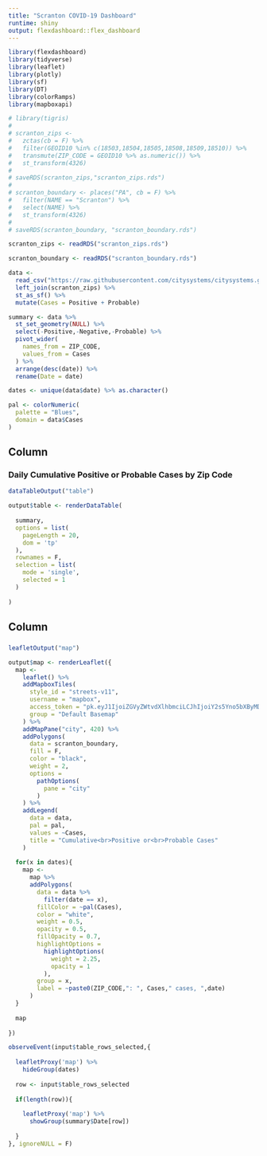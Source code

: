 ```yaml
---
title: "Scranton COVID-19 Dashboard"
runtime: shiny
output: flexdashboard::flex_dashboard
---
```


<style>
.datatables{
    overflow: auto;
}
</style>

```r
library(flexdashboard)
library(tidyverse)
library(leaflet)
library(plotly)
library(sf)
library(DT)
library(colorRamps)
library(mapboxapi)

# library(tigris)
# 
# scranton_zips <-
#   zctas(cb = F) %>%
#   filter(GEOID10 %in% c(18503,18504,18505,18508,18509,18510)) %>%
#   transmute(ZIP_CODE = GEOID10 %>% as.numeric()) %>%
#   st_transform(4326)
# 
# saveRDS(scranton_zips,"scranton_zips.rds")
# 
# scranton_boundary <- places("PA", cb = F) %>%
#   filter(NAME == "Scranton") %>%
#   select(NAME) %>%
#   st_transform(4326)
# 
# saveRDS(scranton_boundary, "scranton_boundary.rds")

scranton_zips <- readRDS("scranton_zips.rds")

scranton_boundary <- readRDS("scranton_boundary.rds")

data <- 
  read_csv("https://raw.githubusercontent.com/citysystems/citysystems.github.io/master/covid19/zip_data.csv") %>% 
  left_join(scranton_zips) %>% 
  st_as_sf() %>% 
  mutate(Cases = Positive + Probable)

summary <- data %>% 
  st_set_geometry(NULL) %>% 
  select(-Positive,-Negative,-Probable) %>% 
  pivot_wider(
    names_from = ZIP_CODE,
    values_from = Cases
  ) %>% 
  arrange(desc(date)) %>% 
  rename(Date = date)

dates <- unique(data$date) %>% as.character()

pal <- colorNumeric(
  palette = "Blues",
  domain = data$Cases
)
```

Column
-----------------------------------------------------------------------

### Daily Cumulative Positive or Probable Cases by Zip Code

```r
dataTableOutput("table")
```

```r
output$table <- renderDataTable(
  
  summary,
  options = list(
    pageLength = 20,
    dom = 'tp'
  ),
  rownames = F,
  selection = list(
    mode = 'single',
    selected = 1
  )
  
)
```

Column
-----------------------------------------------------------------------

### {.no-padding}

```r
leafletOutput("map")
```

```r
output$map <- renderLeaflet({
  map <- 
    leaflet() %>% 
    addMapboxTiles(
      style_id = "streets-v11",
      username = "mapbox",
      access_token = "pk.eyJ1IjoiZGVyZWtvdXlhbmciLCJhIjoiY2s5Yno5bXByMDM1djNlcDhsMTFqM3VjcyJ9.bcf4iQucxDFqq-0a9bwmsQ",
      group = "Default Basemap"
    ) %>% 
    addMapPane("city", 420) %>% 
    addPolygons(
      data = scranton_boundary,
      fill = F,
      color = "black",
      weight = 2,
      options = 
        pathOptions(
          pane = "city"
        )
    ) %>% 
    addLegend(
      data = data,
      pal = pal,
      values = ~Cases,
      title = "Cumulative<br>Positive or<br>Probable Cases"
    )
  
  for(x in dates){
    map <- 
      map %>% 
      addPolygons(
        data = data %>% 
          filter(date == x),
        fillColor = ~pal(Cases),
        color = "white",
        weight = 0.5,
        opacity = 0.5,
        fillOpacity = 0.7,
        highlightOptions = 
          highlightOptions(
            weight = 2.25,
            opacity = 1
          ),
        group = x,
        label = ~paste0(ZIP_CODE,": ", Cases," cases, ",date)
      )
  }
  
  map
  
})
```

```r
observeEvent(input$table_rows_selected,{
  
  leafletProxy('map') %>% 
    hideGroup(dates)
  
  row <- input$table_rows_selected
  
  if(length(row)){
    
    leafletProxy('map') %>% 
      showGroup(summary$Date[row])
    
  }
}, ignoreNULL = F)
```